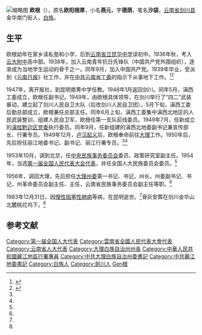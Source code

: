 [[File:Ou_Geng.png|缩略图]]
'''欧根'''（{{bd|1918年||1983年|12月31日}}），原名'''欧阳根厚'''，小名'''燕元'''，字'''德荫'''，笔名'''沙袋'''，[[云南省|云南省]][[剑川县|剑川县]]金华南门街人，[[白族|白族]]。

== 生平 ==
欧根幼年在家乡读私塾和小学，后到[[昆明第一中学|云南省立昆华中学]]读初中。1936年秋，考入[[云南大学附属中学|云大附中]]高中部。1938年，加入云南青年抗日先锋队（中国共产党外围组织），逐渐成为当地学生运动的骨干之一。同年9月，加入中国共产党。1939年毕业，受派到《[[云南日报|云南日报]]》社工作，并在[[中国共产党云南省委员会|中共云南省工委]]的指示下从事地下工作。<ref name=":0">{{Cite book|title=云南省志 卷80 人物志|last=云南省地方志编纂委员会办公室人物志编辑组编撰|publisher=云南人民出版社|year=2002|isbn=7-222-03576-1|location=昆明|pages=238-239}}</ref><ref name=":1">{{Cite book|title=大理白族自治州志 卷9|last=大理白族自治州地方志编纂委员会编纂|publisher=云南人民出版社|year=2000|isbn=7-222-03006-9|location=昆明|pages=362-364}}</ref>

1947年，离开报社，到昆明南菁中学任教。1948年1月返回剑川。同年5月，滇西工委成立，欧根任副书记。1949年，由欧根具体领导，在剑川举行了“四二”武装暴动，建立起了剑川人民自卫大队（后改剑川人民自卫团）。5月下旬，滇西工委后勤总部成立，欧根兼任总部主任。同年6月上旬，滇西工委集中滇西北地区的人民武装整训，组建人民自卫军，欧根任第一支队前线委员。1949年7月，任新成立的[[中国共产党滇桂黔边区委员会|滇桂黔边区党委]]执行委员。同年9月，任新组建的滇西北地委副书记兼宣传部长、行署专员。1949年12月，[[卢汉云南起义|卢汉起义]]后，欧根奉命前往[[大理市|大理]]工作。1950年后，先后担任丽江地委书记、副书记、丽江行署专员。<ref name=":0" /><ref name=":1" />

1953年10月，调到北京，任[[中央人民政府民族事务委员会|中央民族事务委员会]]委员、政策研究室副主任。1954年，当选[[第一届全国人民代表大会代表名单|第一届全国人民代表大会代表]]，并任全国人大民族委员会委员。<ref name=":1" />

1956年，调回大理，先后担任[[中国共产党大理白族自治州委员会|大理州委]]第一书记、书记，州长，州委副书记、书记，州革命委员会副主任、主任，云南省民族事务委员会副主任等职。<ref name=":1" />

1983年12月31日，因[[慢性阻塞性肺病|慢性阻塞性肺病]]等病，在昆明逝世。<ref name=":0" />骨灰安葬在剑川金华山北麓桃花坞下。<ref name=":1" />

==参考文献==
{{reflist}}
{{DEFAULTSORT:Ou歐}}
[[Category:第一届全国人大代表|Category:第一届全国人大代表]]
[[Category:雲南省全國人民代表大會代表|Category:雲南省全國人民代表大會代表]]
[[Category:云南省人大代表|Category:云南省人大代表]]
[[Category:大理白族自治州州長|Category:大理白族自治州州長]]
[[Category:中華人民共和國麗江地區行署專員|Category:中華人民共和國麗江地區行署專員]]
[[Category:中共大理白族自治州委書記|Category:中共大理白族自治州委書記]]
[[Category:中共麗江地委書記|Category:中共麗江地委書記]]
[[Category:白族人|Category:白族人]]
[[Category:劍川人|Category:劍川人]]
[[Category:歐陽姓|Gen根]]